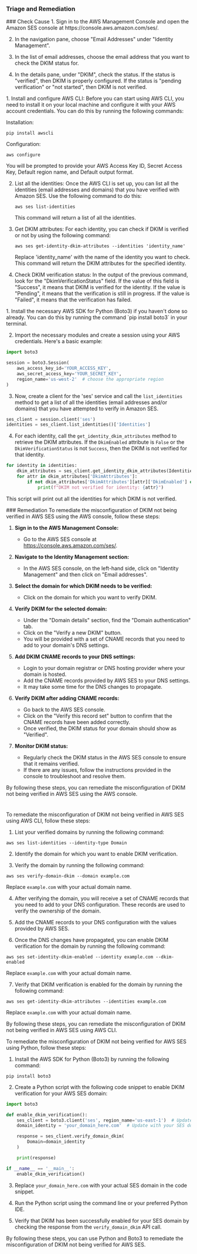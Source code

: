 
### Triage and Remediation
<Tabs>

<Tab title='Cause'>
### Check Cause
<AccordionGroup>
<Accordion title='Using Console' defaultOpen='true'>
1. Sign in to the AWS Management Console and open the Amazon SES console at https://console.aws.amazon.com/ses/.

2. In the navigation pane, choose "Email Addresses" under "Identity Management".

3. In the list of email addresses, choose the email address that you want to check the DKIM status for.

4. In the details pane, under "DKIM", check the status. If the status is "verified", then DKIM is properly configured. If the status is "pending verification" or "not started", then DKIM is not verified.
</Accordion>

<Accordion title='Using CLI'>
1. Install and configure AWS CLI: Before you can start using AWS CLI, you need to install it on your local machine and configure it with your AWS account credentials. You can do this by running the following commands:

   Installation:
   ```
   pip install awscli
   ```
   Configuration:
   ```
   aws configure
   ```
   You will be prompted to provide your AWS Access Key ID, Secret Access Key, Default region name, and Default output format.

2. List all the identities: Once the AWS CLI is set up, you can list all the identities (email addresses and domains) that you have verified with Amazon SES. Use the following command to do this:
   ```
   aws ses list-identities
   ```
   This command will return a list of all the identities.

3. Get DKIM attributes: For each identity, you can check if DKIM is verified or not by using the following command:
   ```
   aws ses get-identity-dkim-attributes --identities 'identity_name'
   ```
   Replace 'identity_name' with the name of the identity you want to check. This command will return the DKIM attributes for the specified identity.

4. Check DKIM verification status: In the output of the previous command, look for the "DkimVerificationStatus" field. If the value of this field is "Success", it means that DKIM is verified for the identity. If the value is "Pending", it means that the verification is still in progress. If the value is "Failed", it means that the verification has failed.
</Accordion>

<Accordion title='Using Python'>
1. Install the necessary AWS SDK for Python (Boto3) if you haven't done so already. You can do this by running the command `pip install boto3` in your terminal.

2. Import the necessary modules and create a session using your AWS credentials. Here's a basic example:

```python
import boto3

session = boto3.Session(
    aws_access_key_id='YOUR_ACCESS_KEY',
    aws_secret_access_key='YOUR_SECRET_KEY',
    region_name='us-west-2'  # choose the appropriate region
)
```

3. Now, create a client for the 'ses' service and call the `list_identities` method to get a list of all the identities (email addresses and/or domains) that you have attempted to verify in Amazon SES.

```python
ses_client = session.client('ses')
identities = ses_client.list_identities()['Identities']
```

4. For each identity, call the `get_identity_dkim_attributes` method to retrieve the DKIM attributes. If the `DkimEnabled` attribute is `False` or the `DkimVerificationStatus` is not `Success`, then the DKIM is not verified for that identity.

```python
for identity in identities:
    dkim_attributes = ses_client.get_identity_dkim_attributes(Identities=[identity])
    for attr in dkim_attributes['DkimAttributes']:
        if not dkim_attributes['DkimAttributes'][attr]['DkimEnabled'] or dkim_attributes['DkimAttributes'][attr]['DkimVerificationStatus'] != 'Success':
            print(f"DKIM not verified for identity: {attr}")
```

This script will print out all the identities for which DKIM is not verified.
</Accordion>

</AccordionGroup>
</Tab>
<Tab title='Remediation'>
### Remediation

<AccordionGroup>
<Accordion title='Using Console' defaultOpen='true'>
To remediate the misconfiguration of DKIM not being verified in AWS SES using the AWS console, follow these steps:

1. **Sign in to the AWS Management Console:**
   - Go to the AWS SES console at https://console.aws.amazon.com/ses/.

2. **Navigate to the Identity Management section:**
   - In the AWS SES console, on the left-hand side, click on "Identity Management" and then click on "Email addresses".

3. **Select the domain for which DKIM needs to be verified:**
   - Click on the domain for which you want to verify DKIM.

4. **Verify DKIM for the selected domain:**
   - Under the "Domain details" section, find the "Domain authentication" tab.
   - Click on the "Verify a new DKIM" button.
   - You will be provided with a set of CNAME records that you need to add to your domain's DNS settings.

5. **Add DKIM CNAME records to your DNS settings:**
   - Login to your domain registrar or DNS hosting provider where your domain is hosted.
   - Add the CNAME records provided by AWS SES to your DNS settings.
   - It may take some time for the DNS changes to propagate.

6. **Verify DKIM after adding CNAME records:**
   - Go back to the AWS SES console.
   - Click on the "Verify this record set" button to confirm that the CNAME records have been added correctly.
   - Once verified, the DKIM status for your domain should show as "Verified".

7. **Monitor DKIM status:**
   - Regularly check the DKIM status in the AWS SES console to ensure that it remains verified.
   - If there are any issues, follow the instructions provided in the console to troubleshoot and resolve them.

By following these steps, you can remediate the misconfiguration of DKIM not being verified in AWS SES using the AWS console.

#
</Accordion>

<Accordion title='Using CLI'>
To remediate the misconfiguration of DKIM not being verified in AWS SES using AWS CLI, follow these steps:

1. List your verified domains by running the following command:
```
aws ses list-identities --identity-type Domain
```

2. Identify the domain for which you want to enable DKIM verification.

3. Verify the domain by running the following command:
```
aws ses verify-domain-dkim --domain example.com
```
Replace `example.com` with your actual domain name.

4. After verifying the domain, you will receive a set of CNAME records that you need to add to your DNS configuration. These records are used to verify the ownership of the domain.

5. Add the CNAME records to your DNS configuration with the values provided by AWS SES.

6. Once the DNS changes have propagated, you can enable DKIM verification for the domain by running the following command:
```
aws ses set-identity-dkim-enabled --identity example.com --dkim-enabled
```
Replace `example.com` with your actual domain name.

7. Verify that DKIM verification is enabled for the domain by running the following command:
```
aws ses get-identity-dkim-attributes --identities example.com
```
Replace `example.com` with your actual domain name.

By following these steps, you can remediate the misconfiguration of DKIM not being verified in AWS SES using AWS CLI.
</Accordion>

<Accordion title='Using Python'>
To remediate the misconfiguration of DKIM not being verified for AWS SES using Python, follow these steps:

1. Install the AWS SDK for Python (Boto3) by running the following command:
```
pip install boto3
```

2. Create a Python script with the following code snippet to enable DKIM verification for your AWS SES domain:

```python
import boto3

def enable_dkim_verification():
    ses_client = boto3.client('ses', region_name='us-east-1')  # Update the region as per your SES configuration
    domain_identity = 'your_domain_here.com'  # Update with your SES domain

    response = ses_client.verify_domain_dkim(
        Domain=domain_identity
    )

    print(response)

if __name__ == '__main__':
    enable_dkim_verification()
```

3. Replace `your_domain_here.com` with your actual SES domain in the code snippet.

4. Run the Python script using the command line or your preferred Python IDE.

5. Verify that DKIM has been successfully enabled for your SES domain by checking the response from the `verify_domain_dkim` API call.

By following these steps, you can use Python and Boto3 to remediate the misconfiguration of DKIM not being verified for AWS SES.
</Accordion>

</AccordionGroup>
</Tab>
</Tabs>
